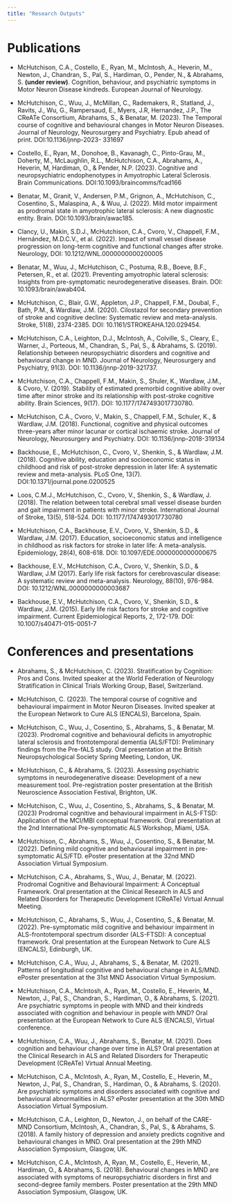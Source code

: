 ```yaml
---
title: "Research Outputs"
---
```


# Publications  

- McHutchison, C.A., Costello, E., Ryan, M., McIntosh, A., Heverin, M., Newton, J., Chandran, S., Pal, S., Hardiman, O., Pender, N., & Abrahams, S. **(under review)**. Cognition, behaviour, and psychiatric symptoms in Motor Neuron Disease kindreds. European Journal of Neurology.

- McHutchison, C., Wuu, J., McMillan, C., Rademakers, R., Statland, J., Ravits, J., Wu, G., Rampersaud, E., Myers, J.R, Hernandez, J.P., The CReATe Consortium, Abrahams, S., & Benatar, M. (2023). The Temporal course of cognitive and behavioural changes in Motor Neuron Diseases. Journal of Neurology, Neurosurgery and Psychiatry. Epub ahead of print. DOI:10.1136/jnnp-2023- 331697

- Costello, E., Ryan, M., Donohoe, B., Kavanagh, C., Pinto-Grau, M., Doherty, M., McLaughlin, R.L., McHutchison, C.A., Abrahams, A., Heverin, M, Hardiman, O., & Pender, N.P. (2023). Cognitive and neuropsychiatric endophenotypes in Amyotrophic Lateral Sclerosis. Brain Communications. DOI:10.1093/braincomms/fcad166

- Benatar, M., Granit, V., Andersen, P.M., Grignon, A., McHutchison, C., Cosentino, S., Malaspina, A., & Wuu, J. (2022). Mild motor impairment as prodromal state in amyotrophic lateral sclerosis: A new diagnostic entity. Brain. DOI:10.1093/brain/awac185.

- Clancy, U., Makin, S.D.J., McHutchison, C.A., Cvoro, V., Chappell, F.M., Hernández, M.D.C.V., et al. (2022). Impact of small vessel disease progression on long-term cognitive and functional changes after stroke. Neurology, DOI: 10.1212/WNL.0000000000200005

- Benatar, M., Wuu, J., McHutchison, C., Postuma, R.B., Boeve, B.F., Petersen, R., et al. (2021). Preventing amyotrophic lateral sclerosis: Insights from pre-symptomatic neurodegenerative diseases. Brain. DOI: 10.1093/brain/awab404.

- McHutchison, C., Blair, G.W., Appleton, J.P., Chappell, F.M., Doubal, F., Bath, P.M., & Wardlaw, J.M. (2020). Cilostazol for secondary prevention of stroke and cognitive decline: Systematic review and meta-analysis. Stroke, 51(8), 2374-2385. DOI: 10.1161/STROKEAHA.120.029454. 

- McHutchison, C.A., Leighton, D.J., McIntosh, A., Colville, S., Cleary, E., Warner, J., Porteous, M., Chandran, S., Pal, S., & Abrahams, S. (2019). Relationship between neuropsychiatric disorders and cognitive and behavioural change in MND. Journal of Neurology, Neurosurgery and Psychiatry, 91(3). DOI: 10.1136/jnnp-2019-321737.

- McHutchison, C.A., Chappell, F.M., Makin, S., Shuler, K., Wardlaw, J.M., & Cvoro, V. (2019). Stability of estimated premorbid cognitive ability over time after minor stroke and its relationship with post-stroke cognitive ability. Brain Sciences, 9(17). DOI: 10.1177/1747493017730780.

- McHutchison, C.A., Cvoro, V., Makin, S., Chappell, F.M., Schuler, K., & Wardlaw, J.M. (2018). Functional, cognitive and physical outcomes three-years after minor lacunar or cortical ischaemic stroke. Journal of Neurology, Neurosurgery and Psychiatry. DOI: 10.1136/jnnp-2018-319134

- Backhouse, E., McHutchison, C., Cvoro, V., Shenkin, S., & Wardlaw, J.M. (2018). Cognitive ability, education and socioeconomic status in childhood and risk of post-stroke depression in later life: A systematic review and meta-analysis. PLoS One, 13(7). DOI:10.1371/journal.pone.0200525

- Loos, C.M.J., McHutchison, C., Cvoro, V., Shenkin, S., & Wardlaw, J. (2018). The relation between total cerebral small vessel disease burden and gait impairment in patients with minor stroke. International Journal of Stroke, 13(5), 518-524. DOI: 10.1177/1747493017730780

- McHutchison, C.A., Backhouse, E.V., Cvoro, V., Shenkin, S.D., & Wardlaw, J.M. (2017). Education, socioeconomic status and intelligence in childhood as risk factors for stroke in later life: A meta-analysis. Epidemiology, 28(4), 608-618. DOI: 10.1097/EDE.0000000000000675

- Backhouse, E.V., McHutchison, C.A., Cvoro, V., Shenkin, S.D., & Wardlaw, J.M (2017). Early life risk factors for cerebrovascular disease: A systematic review and meta-analysis. Neurology, 88(10), 976-984. DOI: 10.1212/WNL.0000000000003687

- Backhouse, E.V., McHutchison, C.A., Cvoro, V., Shenkin, S.D., & Wardlaw, J.M. (2015). Early life risk factors for stroke and cognitive impairment. Current Epidemiological Reports, 2, 172-179. DOI: 10.1007/s40471-015-0051-7

# Conferences and presentations  

- Abrahams, S., & McHutchison, C. (2023). Stratification by Cognition: Pros and Cons. Invited speaker at the World Federation of Neurology Stratification in Clinical Trials Working Group, Basel, Switzerland. 

- McHutchison, C. (2023). The temporal course of cognitive and behavioural impairment in Motor Neuron Diseases. Invited speaker at the European Network to Cure ALS (ENCALS), Barcelona, Spain.

- McHutchison, C., Wuu, J., Cosentino, S., Abrahams, S., & Benatar, M. (2023). Prodromal cognitive and behavioural deficits in amyotrophic lateral sclerosis and frontotemporal dementia (ALS/FTD): Preliminary findings from the Pre-fALS study. Oral presentation at the British Neuropsychological Society Spring Meeting, London, UK.

- McHutchison, C., & Abrahams, S. (2023). Assessing psychiatric symptoms in neurodegenerative disease: Development of a new measurement tool. Pre-registration poster presentation at the British Neuroscience Association Festival, Brighton, UK.

- McHutchison, C., Wuu, J., Cosentino, S., Abrahams, S., & Benatar, M. (2023) Prodromal cognitive and behavioural impairment in ALS-FTSD: Application of the MCI/MBI conceptual framework. Oral presentation at the 2nd International Pre-symptomatic ALS Workshop, Miami, USA.

- McHutchison, C., Abrahams, S., Wuu, J., Cosentino, S., & Benatar, M. (2022). Defining mild cognitive and behavioural impairment in pre-symptomatic ALS/FTD. ePoster presentation at the 32nd MND Association Virtual Symposium.

- McHutchison, C.A., Abrahams, S., Wuu, J., Benatar, M. (2022).  Prodromal Cognitive and Behavioural Impairment: A Conceptual Framework. Oral presentation at the Clinical Research in ALS and Related Disorders for Therapeutic Development (CReATe) Virtual Annual Meeting.

- McHutchison, C., Abrahams, S., Wuu, J., Cosentino, S., & Benatar, M. (2022). Pre-symptomatic mild cognitive and behaviour impairment in ALS-frontotemporal spectrum disorder (ALS-FTSD): A conceptual framework. Oral presentation at the European Network to Cure ALS (ENCALS), Edinburgh, UK.

- McHutchison, C.A., Wuu, J., Abrahams, S., & Benatar, M. (2021). Patterns of longitudinal cognitive and behavioural change in ALS/MND. ePoster presentation at the 31st MND Association Virtual Symposium. 

- McHutchison, C.A., McIntosh, A., Ryan, M., Costello, E., Heverin, M., Newton, J., Pal, S., Chandran, S., Hardiman, O., & Abrahams, S. (2021). Are psychiatric symptoms in people with MND and their kindreds associated with cognition and behaviour in people with MND? Oral presentation at the European Network to Cure ALS (ENCALS), Virtual conference.

- McHutchison, C.A., Wuu, J., Abrahams, S., Benatar, M. (2021).  Does cognition and behaviour change over time in ALS? Oral presentation at the Clinical Research in ALS and Related Disorders for Therapeutic Development (CReATe) Virtual Annual Meeting.

- McHutchison, C.A., McIntosh, A., Ryan, M., Costello, E., Heverin, M., Newton, J., Pal, S., Chandran, S., Hardiman, O., & Abrahams, S. (2020). Are psychiatric symptoms and disorders associated with cognitive and behavioural abnormalities in ALS? ePoster presentation at the 30th MND Association Virtual Symposium. 

- McHutchison, C.A., Leighton, D., Newton, J., on behalf of the CARE-MND Consortium, McIntosh, A., Chandran, S., Pal, S., & Abrahams, S. (2018). A family history of depression and anxiety predicts cognitive and behavioural changes in MND. Oral presentation at the 29th MND Association Symposium, Glasgow, UK.

- McHutchison, C.A., McIntosh, A, Ryan, M., Costello, E., Heverin, M., Hardiman, O., & Abrahams, S. (2018). Behavioural changes in MND are associated with symptoms of neuropsychiatric disorders in first and second-degree family members. Poster presentation at the 29th MND Association Symposium, Glasgow, UK.
